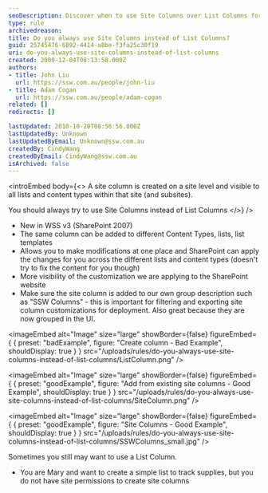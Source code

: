 ```yaml
---
seoDescription: Discover when to use Site Columns over List Columns for better SharePoint customization and management
type: rule
archivedreason:
title: Do you always use Site Columns instead of List Columns?
guid: 25745476-6892-4414-a8be-f3fa25c30f19
uri: do-you-always-use-site-columns-instead-of-list-columns
created: 2009-12-04T08:13:58.000Z
authors:
- title: John Liu
  url: https://ssw.com.au/people/john-liu
- title: Adam Cogan
  url: https://ssw.com.au/people/adam-cogan
related: []
redirects: []

lastUpdated: 2010-10-20T08:56:56.000Z
lastUpdatedBy: Unknown
lastUpdatedByEmail: Unknown@ssw.com.au
createdBy: CindyWang
createdByEmail: CindyWang@ssw.com.au
isArchived: false
---
```


<introEmbed
  body={<>
A site column is created on a site level and visible to all lists and content types within that site (and subsites).

You should always try to use Site Columns instead of List Columns
  </>}
/>
* New in WSS v3 (SharePoint 2007)
* The same column can be added to different Content Types, lists, list templates
* Allows you to make modifications at one place and SharePoint can apply the changes for you across the different lists and content types (doesn't try to fix the content for you though)
* More visibility of the customization we are applying to the SharePoint website
* Make sure the site column is added to our own group description such as "SSW Columns" - this is important for filtering and exporting site column customizations for deployment.  Also great because they are now grouped in the UI.

<imageEmbed
  alt="Image"
  size="large"
  showBorder={false}
  figureEmbed={ {
    preset: "badExample",
    figure: "Create column - Bad Example",
    shouldDisplay: true
  } }
  src="/uploads/rules/do-you-always-use-site-columns-instead-of-list-columns/ListColumn.png"
/>


<imageEmbed
  alt="Image"
  size="large"
  showBorder={false}
  figureEmbed={ {
    preset: "goodExample",
    figure: "Add from existing site columns - Good Example",
    shouldDisplay: true
  } }
  src="/uploads/rules/do-you-always-use-site-columns-instead-of-list-columns/SiteColumn.png"
/>


<imageEmbed
  alt="Image"
  size="large"
  showBorder={false}
  figureEmbed={ {
    preset: "goodExample",
    figure: "Site Columns - Good Example",
    shouldDisplay: true
  } }
  src="/uploads/rules/do-you-always-use-site-columns-instead-of-list-columns/SSWColumns\_small.jpg"
/>


Sometimes you still may want to use a List Column.

* You are Mary and want to create a simple list to track supplies, but you do not have site permissions to create site columns
